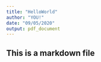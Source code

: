 ---
title: "HelloWorld"
author: "YOU!"
date: "09/05/2020"
output: pdf_document
---


## This is a markdown file


